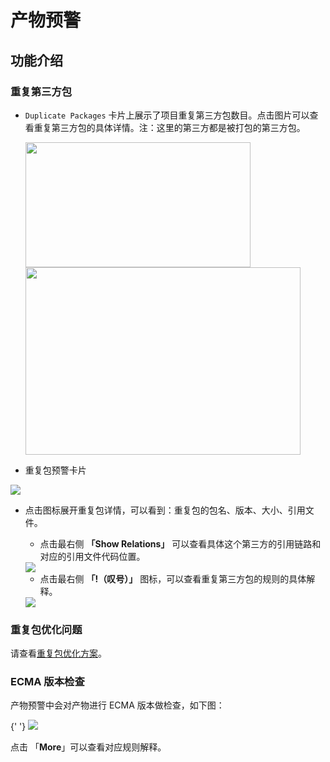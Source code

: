 # 产物预警

## 功能介绍

### 重复第三方包

- `Duplicate Packages` 卡片上展示了项目重复第三方包数目。点击图片可以查看重复第三方包的具体详情。注：这里的第三方都是被打包的第三方包。

  <div style={{ display: 'flex' }}>
    <img
      src="https://lf3-static.bytednsdoc.com/obj/eden-cn/lognuvj/rsdoctor/docs/usage/bundle/bundle-alters-1.png"
      height="200px"
      width="360px"
      style={{ margin: 'auto' }}
    />
    <img
      src="https://lf3-static.bytednsdoc.com/obj/eden-cn/lognuvj/rsdoctor/docs/usage/bundle/bundle-alters-2.png"
      height="300px"
      width="440px"
      style={{ margin: 'auto' }}
    />
  </div>

- 重复包预警卡片

<img src="https://lf3-static.bytednsdoc.com/obj/eden-cn/lognuvj/rsdoctor/docs/usage/bundle/bundle-alerts.png" />

- 点击图标展开重复包详情，可以看到：重复包的包名、版本、大小、引用文件。

  - 点击最右侧 **「Show Relations」** 可以查看具体这个第三方的引用链路和对应的引用文件代码位置。

  <img src="https://lf3-static.bytednsdoc.com/obj/eden-cn/lognuvj/rsdoctor/docs/usage/bundle/bundle-alters-relations.png" />

  - 点击最右侧 **「!（叹号）」** 图标，可以查看重复第三方包的规则的具体解释。

  <img src="https://lf3-static.bytednsdoc.com/obj/eden-cn/lognuvj/rsdoctor/docs/usage/bundle/bundle-alters-rule.png" />

### 重复包优化问题

请查看[重复包优化方案](../../blog/topic/duplicate-pkg-problem)。

### ECMA 版本检查

产物预警中会对产物进行 ECMA 版本做检查，如下图：

{' '}
<img src="https://lf3-static.bytednsdoc.com/obj/eden-cn/lognuvj/rsdoctor/docs/usage/bundle/bundle-alerts-ecma.png" />

点击 「**More**」可以查看对应规则解释。
